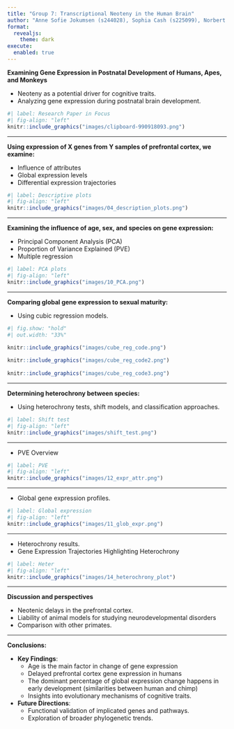 ```yaml
---
title: "Group 7: Transcriptional Neoteny in the Human Brain"
author: "Anne Sofie Jokumsen (s244028), Sophia Cash (s225099), Norbert Bálint (s204668), Madeline Shah (s241901), Bedri Duraksoy (s233415)"
format: 
  revealjs:
    theme: dark
execute:
  enabled: true
---
```



**Examining Gene Expression in Postnatal Development of Humans, Apes, and Monkeys**

-   Neoteny as a potential driver for cognitive traits.
-   Analyzing gene expression during postnatal brain development.

```r
#| label: Research Paper in Focus
#| fig-align: "left"
knitr::include_graphics("images/clipboard-990918093.png")
```

---

**Using expression of X genes from Y samples of prefrontal cortex, we examine:**

-   Influence of attributes
-   Global expression levels
-   Differential expression trajectories

```r
#| label: Descriptive plots
#| fig-align: "left"
knitr::include_graphics("images/04_description_plots.png")
```

---

**Examining the influence of age, sex, and species on gene expression:**

-   Principal Component Analysis (PCA)
-   Proportion of Variance Explained (PVE)
-   Multiple regression

```r
#| label: PCA plots
#| fig-align: "left"
knitr::include_graphics("images/10_PCA.png")
```

---

**Comparing global gene expression to sexual maturity:**

-   Using cubic regression models.


```r
#| fig.show: "hold"
#| out.width: "33%"

knitr::include_graphics("images/cube_reg_code.png")
  
knitr::include_graphics("images/cube_reg_code2.png")
  
knitr::include_graphics("images/cube_reg_code3.png")
```

---

**Determining heterochrony between species:**

-   Using heterochrony tests, shift models, and classification approaches.

```r
#| label: Shift test
#| fig-align: "left"
knitr::include_graphics("images/shift_test.png")
```

---

-   PVE Overview

```r
#| label: PVE
#| fig-align: "left"
knitr::include_graphics("images/12_expr_attr.png")
```

---

-   Global gene expression profiles.

```r
#| label: Global expression
#| fig-align: "left"
knitr::include_graphics("images/11_glob_expr.png")
```

---

-   Heterochrony results.
-   Gene Expression Trajectories Highlighting Heterochrony

```r
#| label: Heter
#| fig-align: "left"
knitr::include_graphics("images/14_heterochrony_plot")
```

---

**Discussion and perspectives**

-   Neotenic delays in the prefrontal cortex.
-   Liability of animal models for studying neurodevelopmental disorders 
-   Comparison with other primates.

---

**Conclusions:**

-   **Key Findings**:
    -   Age is the main factor in change of gene expression
    -   Delayed prefrontal cortex gene expression in humans
    -   The dominant percentage of global expression change happens in early development (similarities between human and chimp)
    -   Insights into evolutionary mechanisms of cognitive traits.
-   **Future Directions**:
    -   Functional validation of implicated genes and pathways.
    -   Exploration of broader phylogenetic trends.
